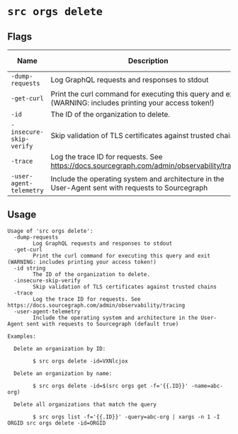 # `src orgs delete`


## Flags

| Name | Description | Default Value |
|------|-------------|---------------|
| `-dump-requests` | Log GraphQL requests and responses to stdout | `false` |
| `-get-curl` | Print the curl command for executing this query and exit (WARNING: includes printing your access token!) | `false` |
| `-id` | The ID of the organization to delete. |  |
| `-insecure-skip-verify` | Skip validation of TLS certificates against trusted chains | `false` |
| `-trace` | Log the trace ID for requests. See https://docs.sourcegraph.com/admin/observability/tracing | `false` |
| `-user-agent-telemetry` | Include the operating system and architecture in the User-Agent sent with requests to Sourcegraph | `true` |


## Usage

```
Usage of 'src orgs delete':
  -dump-requests
    	Log GraphQL requests and responses to stdout
  -get-curl
    	Print the curl command for executing this query and exit (WARNING: includes printing your access token!)
  -id string
    	The ID of the organization to delete.
  -insecure-skip-verify
    	Skip validation of TLS certificates against trusted chains
  -trace
    	Log the trace ID for requests. See https://docs.sourcegraph.com/admin/observability/tracing
  -user-agent-telemetry
    	Include the operating system and architecture in the User-Agent sent with requests to Sourcegraph (default true)

Examples:

  Delete an organization by ID:

    	$ src orgs delete -id=VXNlcjox

  Delete an organization by name:

    	$ src orgs delete -id=$(src orgs get -f='{{.ID}}' -name=abc-org)

  Delete all organizations that match the query

    	$ src orgs list -f='{{.ID}}' -query=abc-org | xargs -n 1 -I ORGID src orgs delete -id=ORGID



```
	